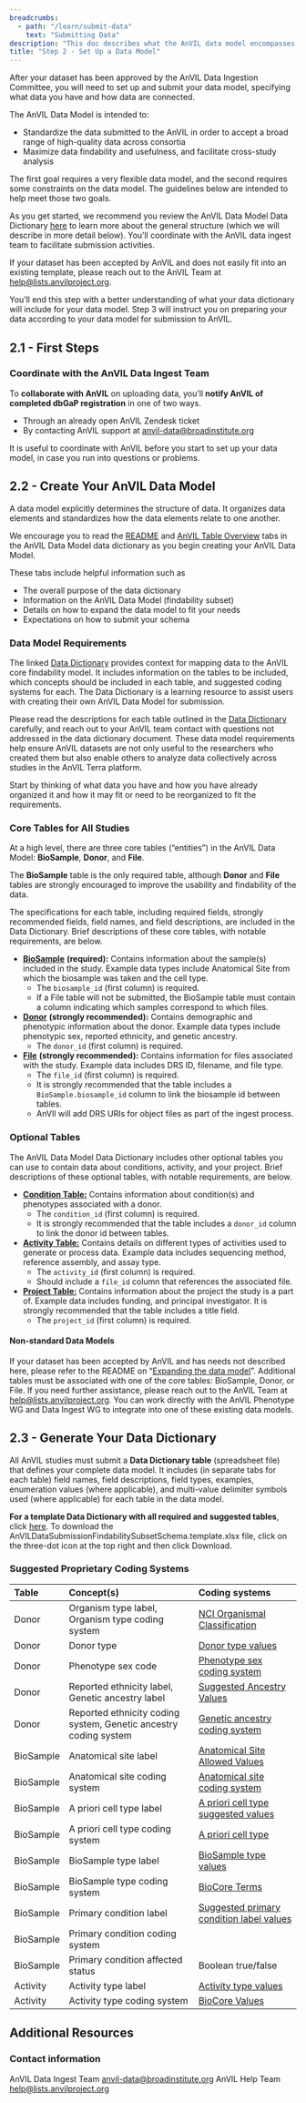 ```yaml
---
breadcrumbs:
  - path: "/learn/submit-data"
    text: "Submitting Data"
description: "This doc describes what the AnVIL data model encompasses."
title: "Step 2 - Set Up a Data Model"
---
```


<Alert icon={false} severity="info">
  <div>

After your dataset has been approved by the AnVIL Data Ingestion Committee, you will need to set up and submit your data model, specifying what data you have and how data are connected.

The AnVIL Data Model is intended to:
   - Standardize the data submitted to the AnVIL in order to accept a broad range of high-quality data across consortia
   - Maximize data findability and usefulness, and facilitate cross-study analysis

The first goal requires a very flexible data model, and the second requires some constraints on the data model. The guidelines below are intended to help meet those two goals.
  </div>
</Alert>

As you get started, we recommend you review the AnVIL Data Model Data Dictionary [here](https://docs.google.com/spreadsheets/d/1D0L5wm5pnpLKYqakYm9tyy-VmP5oJmGR/edit?usp=sharing&ouid=112123611582571421629&rtpof=true&sd=true) to learn more about the general structure (which we will describe in more detail below). You’ll coordinate with the AnVIL data ingest team to facilitate submission activities.

If your dataset has been accepted by AnVIL and does not easily fit into an existing template, please reach out to the AnVIL Team at [help@lists.anvilproject.org](mailto:help@lists.anvilproject.org).

You’ll end this step with a better understanding of what your data dictionary will include for your data model. Step 3 will instruct you on preparing your data according to your data model for submission to AnVIL.

## 2.1 \- First Steps

### Coordinate with the AnVIL Data Ingest Team

To **collaborate with AnVIL** on uploading data, you’ll **notify AnVIL of completed dbGaP registration** in one of two ways.

* Through an already open AnVIL Zendesk ticket
* By contacting AnVIL support at [anvil-data@broadinstitute.org](mailto:anvil-data@brodinstitute.org)

It is useful to coordinate with AnVIL before you start to set up your data model, in case you run into questions or problems.

## 2.2 \- Create Your AnVIL Data Model

A data model explicitly determines the structure of data. It organizes data elements and standardizes how the data elements relate to one another.

We encourage you to read the [README](https://docs.google.com/spreadsheets/d/1D0L5wm5pnpLKYqakYm9tyy-VmP5oJmGR/edit?usp=sharing&ouid=112123611582571421629&rtpof=true&sd=true) and [AnVIL Table Overview](https://docs.google.com/spreadsheets/d/1D0L5wm5pnpLKYqakYm9tyy-VmP5oJmGR/edit?gid=139218770#gid=139218770) tabs in the AnVIL Data Model data dictionary as you begin creating your AnVIL Data Model.

These tabs include helpful information such as

* The overall purpose of the data dictionary
* Information on the AnVIL Data Model (findability subset)
* Details on how to expand the data model to fit your needs
* Expectations on how to submit your schema

### Data Model Requirements

The linked [Data Dictionary](https://docs.google.com/spreadsheets/d/1D0L5wm5pnpLKYqakYm9tyy-VmP5oJmGR/edit?usp=sharing&ouid=112123611582571421629&rtpof=true&sd=true) provides context for mapping data to the AnVIL core findability model. It includes information on the tables to be included, which concepts should be included in each table, and suggested coding systems for each. The Data Dictionary is a learning resource to assist users with creating their own AnVIL Data Model for submission.

Please read the descriptions for each table outlined in the [Data Dictionary](https://docs.google.com/spreadsheets/d/1D0L5wm5pnpLKYqakYm9tyy-VmP5oJmGR/edit?usp=sharing&ouid=112123611582571421629&rtpof=true&sd=true) carefully, and reach out to your AnVIL team contact with questions not addressed in the data dictionary document. These data model requirements help ensure AnVIL datasets are not only useful to the researchers who created them but also enable others to analyze data collectively across studies in the AnVIL Terra platform.

Start by thinking of what data you have and how you have already organized it and how it may fit or need to be reorganized to fit the requirements.

### Core Tables for All Studies

At a high level, there are three core tables (“entities”) in the AnVIL Data Model: **BioSample**, **Donor**, and **File**.

The **BioSample** table is the only required table, although **Donor** and **File** tables are strongly encouraged to improve the usability and findability of the data.

The specifications for each table, including required fields, strongly recommended fields, field names, and field descriptions, are included in the Data Dictionary.  Brief descriptions of these core tables, with notable requirements, are below.

* [**BioSample**](https://docs.google.com/spreadsheets/d/1D0L5wm5pnpLKYqakYm9tyy-VmP5oJmGR/edit?gid=323182902#gid=323182902) **(required):** Contains information about the sample(s) included in the study.  Example data types include Anatomical Site from which the biosample was taken and the cell type.
  * The `biosample_id` (first column) is required.
  * If a File table will not be submitted, the BioSample table must contain a column indicating which samples correspond to which files.
* [**Donor**](https://docs.google.com/spreadsheets/d/1D0L5wm5pnpLKYqakYm9tyy-VmP5oJmGR/edit?gid=1923143452#gid=1923143452) **(strongly recommended):** Contains demographic and phenotypic information about the donor. Example data types include phenotypic sex, reported ethnicity, and genetic ancestry.
  * The `donor_id` (first column) is required.
* [**File**](https://docs.google.com/spreadsheets/d/1D0L5wm5pnpLKYqakYm9tyy-VmP5oJmGR/edit?gid=462062238#gid=462062238) **(strongly recommended):** Contains information for files associated with the study. Example data includes DRS ID, filename, and file type.
  * The `file_id` (first column) is required.
  * It is strongly recommended that the table includes a `BioSample.biosample_id` column to link the biosample id between tables.
  * AnVIl will add DRS URIs for object files as part of the ingest process.


### Optional Tables

The AnVIL Data Model Data Dictionary includes other optional tables you can use to contain data about conditions, activity, and your project. Brief descriptions of these optional tables, with notable requirements, are below.

* [**Condition Table:**](https://docs.google.com/spreadsheets/d/1D0L5wm5pnpLKYqakYm9tyy-VmP5oJmGR/edit?gid=524240363#gid=524240363) Contains information about condition(s) and phenotypes associated with a donor.
  * The `condition_id` (first column) is required.
  * It is strongly recommended that the table includes a `donor_id` column to link the donor id between tables.
* [**Activity Table:**](https://docs.google.com/spreadsheets/d/1D0L5wm5pnpLKYqakYm9tyy-VmP5oJmGR/edit?gid=1184610893#gid=1184610893) Contains details on different types of activities used to generate or process data. Example data includes sequencing method, reference assembly, and assay type.
  * The `activity_id` (first column) is required.
  * Should include a `file_id` column that references the associated file.
* [**Project Table:**](https://docs.google.com/spreadsheets/d/1D0L5wm5pnpLKYqakYm9tyy-VmP5oJmGR/edit?gid=672801364#gid=672801364) Contains information about the project the study is a part of. Example data includes funding, and principal investigator. It is strongly recommended that the table includes a title field.
  * The `project_id` (first column) is required.

#### Non-standard Data Models

If your dataset has been accepted by AnVIL and has needs not described here, please refer to the README on “[Expanding the data model](https://docs.google.com/spreadsheets/d/1D0L5wm5pnpLKYqakYm9tyy-VmP5oJmGR/edit?gid=211809209#gid=211809209&range=B16:C16)”. Additional tables must be associated with one of the core tables: BioSample, Donor, or File. If you need further assistance, please reach out to the AnVIL Team at help@lists.anvilproject.org. You can work directly with the AnVIL Phenotype WG and Data Ingest WG to integrate into one of these existing data models.

## 2.3 \- Generate Your Data Dictionary

All AnVIL studies must submit a **Data Dictionary table** (spreadsheet file) that defines your complete data model. It includes (in separate tabs for each table) field names, field descriptions, field types, examples, enumeration values (where applicable), and multi-value delimiter symbols used (where applicable) for each table in the data model.

**For a template Data Dictionary with all required and suggested tables**, click [here](https://github.com/anvilproject/Data-Model/blob/main/AnVILDataSubmissionFindabilitySubsetSchema.template.xlsx). To download the AnVILDataSubmissionFindabilitySubsetSchema.template.xlsx file, click on the three-dot icon at the top right and then click Download. 

### Suggested Proprietary Coding Systems

| Table | Concept(s) | Coding systems |
| :---- | :---- | :---- |
| Donor | Organism type label, Organism type coding system | [NCI Organismal Classification](http://purl.obolibrary.org/obo/NCBITaxon_1) |
| Donor | Donor type | [Donor type values](https://docs.google.com/spreadsheets/d/1D0L5wm5pnpLKYqakYm9tyy-VmP5oJmGR/edit?gid=1074808431#rangeid=1794886963) |
| Donor | Phenotype sex code | [Phenotype sex coding system](https://docs.google.com/spreadsheets/d/1D0L5wm5pnpLKYqakYm9tyy-VmP5oJmGR/edit?gid=1074808431#rangeid=1477557223) |
| Donor | Reported ethnicity label, Genetic ancestry label | [Suggested Ancestry Values](https://www.ebi.ac.uk/ols4/ontologies/efo/classes/http%253A%252F%252Fpurl.obolibrary.org%252Fobo%252FHANCESTRO_0004?lang=en) |
| Donor | Reported ethnicity coding system, Genetic ancestry coding system | [Genetic ancestry coding system](https://docs.google.com/spreadsheets/d/1D0L5wm5pnpLKYqakYm9tyy-VmP5oJmGR/edit?gid=1074808431#rangeid=819609887) |
| BioSample | Anatomical site label | [Anatomical Site Allowed Values](http://purl.obolibrary.org/obo/FMA_62955) |
| BioSample | Anatomical site coding system | [Anatomical site coding system](https://docs.google.com/spreadsheets/d/1D0L5wm5pnpLKYqakYm9tyy-VmP5oJmGR/edit?gid=1074808431#rangeid=271391259) |
| BioSample | A priori cell type label | [A priori cell type suggested values](http://purl.obolibrary.org/obo/CL_0000000) |
| BioSample | A priori cell type coding system | [A priori cell type](https://docs.google.com/spreadsheets/d/1D0L5wm5pnpLKYqakYm9tyy-VmP5oJmGR/edit?gid=1074808431#rangeid=1366269516) |
| BioSample | BioSample type label | [BioSample type values](https://docs.google.com/spreadsheets/d/1D0L5wm5pnpLKYqakYm9tyy-VmP5oJmGR/edit?gid=1074808431#gid=1074808431&range=A:A) |
| BioSample | BioSample type coding system | [BioCore Terms](https://docs.google.com/spreadsheets/d/1D0L5wm5pnpLKYqakYm9tyy-VmP5oJmGR/edit?gid=1074808431#gid=1074808431&range=W1) |
| BioSample | Primary condition label | [Suggested primary condition label values](http://purl.obolibrary.org/obo/OGMS_0000031) |
| BioSample | Primary condition coding system |  |
| BioSample | Primary condition affected status | Boolean true/false |
| Activity | Activity type label | [Activity type values](https://docs.google.com/spreadsheets/d/1D0L5wm5pnpLKYqakYm9tyy-VmP5oJmGR/edit?gid=1074808431#rangeid=1923950114) |
| Activity | Activity type coding system | [BioCore Values](https://docs.google.com/spreadsheets/d/1D0L5wm5pnpLKYqakYm9tyy-VmP5oJmGR/edit?gid=1074808431#gid=1074808431&range=W1) |

## Additional Resources

### Contact information

AnVIL Data Ingest Team [anvil-data@broadinstitute.org](mailto:anvil-data@broadinstitute.org)
AnVIL Help Team help@lists.anvilproject.org
